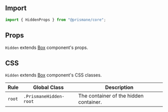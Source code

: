 ## Import

```js
import { HiddenProps } from "@prismane/core";
```

## Props

`Hidden` extends [Box](/docs/components-api/box-api) component's props.

## CSS

`Hidden` extends [Box](/docs/components-api/box-api) component's CSS classes.

| Rule   | Global Class           | Description                            |
| ------ | ---------------------- | -------------------------------------- |
| `root` | `.PrismaneHidden-root` | The container of the hidden container. |
